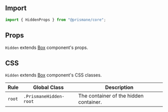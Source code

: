 ## Import

```js
import { HiddenProps } from "@prismane/core";
```

## Props

`Hidden` extends [Box](/docs/components-api/box-api) component's props.

## CSS

`Hidden` extends [Box](/docs/components-api/box-api) component's CSS classes.

| Rule   | Global Class           | Description                            |
| ------ | ---------------------- | -------------------------------------- |
| `root` | `.PrismaneHidden-root` | The container of the hidden container. |
